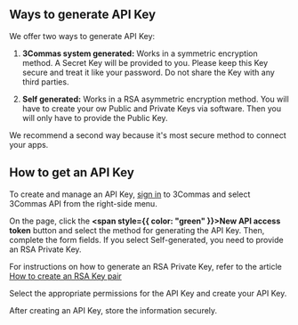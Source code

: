 
## Ways to generate API Key

We offer two ways to generate API Key:

1. **3Commas system generated:** Works in a symmetric encryption method. A Secret Key will be provided to you. Please keep this Key secure and treat it like your password. Do not share the Key with any third parties.

2. **Self generated:** Works in a RSA asymmetric encryption method. You will have to create your ow Public and Private Keys via software. Then you will only have to provide the Public Key.

We recommend a second way because it's most secure method to connect your apps.


## How to get an API Key

To create and manage an API Key, [sign in](https://app.3commas.io/en/auth/login) to 3Commas and select 3Commas API from the right-side menu.

On the page, click the **<span style={{ color: "green" }}>New API access token</span>** button and select the method for generating the API Key. Then, complete the form fields. If you select Self-generated, you need to provide an RSA Private Key.

<Informer variant="info">
  For instructions on how to generate an RSA Private Key, refer to the article <a href="/docs/General20%information/5.20%How20%to20%create20%a20%RSA20%Key20%pair.mdx"> How to create an RSA Key pair</a>
</Informer>

Select the appropriate permissions for the API Key and create your API Key.

<Informer variant="danger">
    After creating an API Key, store the information securely.
</Informer>

